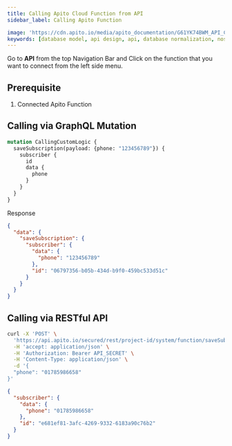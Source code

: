 ```yaml
---
title: Calling Apito Cloud Function from API
sidebar_label: Calling Apito Function

image: 'https://cdn.apito.io/media/apito_documentation/G61YK74BWM_API_Credential___GraphQL_Explorer.png'
keywords: [database model, api design, api, database normalization, nosql, nosql database design, cloud functions, aws lambda]
---
```

<head>
    <meta property="og:type" content="article" />
</head>

Go to **API** from the top Navigation Bar and Click on the function that you want to connect from the left side menu.

## Prerequisite
1. Connected Apito Function

## Calling via GraphQL Mutation

```graphql
mutation CallingCustomLogic {
  saveSubscription(payload: {phone: "123456789"}) {
    subscriber {
      id
      data {
        phone
      }
    }
  }
}
```
Response
```json
{
  "data": {
    "saveSubscription": {
      "subscriber": {
        "data": {
          "phone": "123456789"
        },
        "id": "06797356-b05b-434d-b9f0-459bc533d51c"
      }
    }
  }
}
```

## Calling via RESTful API

```bash
curl -X 'POST' \
  'https://api.apito.io/secured/rest/project-id/system/function/saveSubscriptions' \
  -H 'accept: application/json' \
  -H 'Authorization: Bearer API_SECRET' \
  -H 'Content-Type: application/json' \
  -d '{
  "phone": "01785986658"
}'
```

```json
{
  "subscriber": {
    "data": {
      "phone": "01785986658"
    },
    "id": "e681ef81-3afc-4269-9332-6183a90c76b2"
  }
}
```
